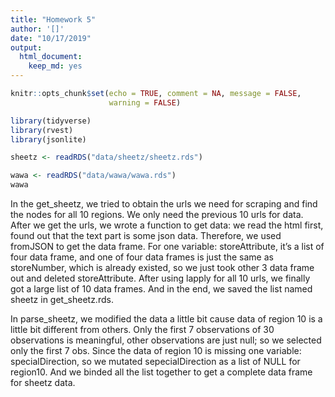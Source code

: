 ```yaml
---
title: "Homework 5"
author: '[]'
date: "10/17/2019"
output: 
  html_document:
    keep_md: yes
---
```


```r
knitr::opts_chunk$set(echo = TRUE, comment = NA, message = FALSE,
                      warning = FALSE)
```

```r
library(tidyverse)
library(rvest)
library(jsonlite)
```

```r
sheetz <- readRDS("data/sheetz/sheetz.rds")
```

```r
wawa <- readRDS("data/wawa/wawa.rds")
wawa
```
In the get_sheetz, we tried to obtain the urls we need for scraping and find the nodes for all 10 regions. We only need the previous 10 urls for data. After we get the urls, we wrote a function to get data: we read the html first, found out that the text part is some json data. Therefore, we used fromJSON to get the data frame. For one variable: storeAttribute, it’s a list of four data frame, and one of four data frames is just the same as storeNumber, which is already existed, so we just took other 3 data frame out and deleted storeAttribute. After using lapply for all 10 urls, we finally got a large list of 10 data frames.  And in the end, we saved the list named sheetz in get_sheetz.rds.  

In parse_sheetz, we modified the data a little bit cause data of region 10 is a little bit different from others. Only the first 7 observations of 30 observations is meaningful, other observations are just null; so we selected only the first 7 obs. Since the data of region 10 is missing one variable: specialDirection, so we mutated sepecialDirection as a list of NULL for region10. And we binded all the list together to get a complete data frame for sheetz data. 

